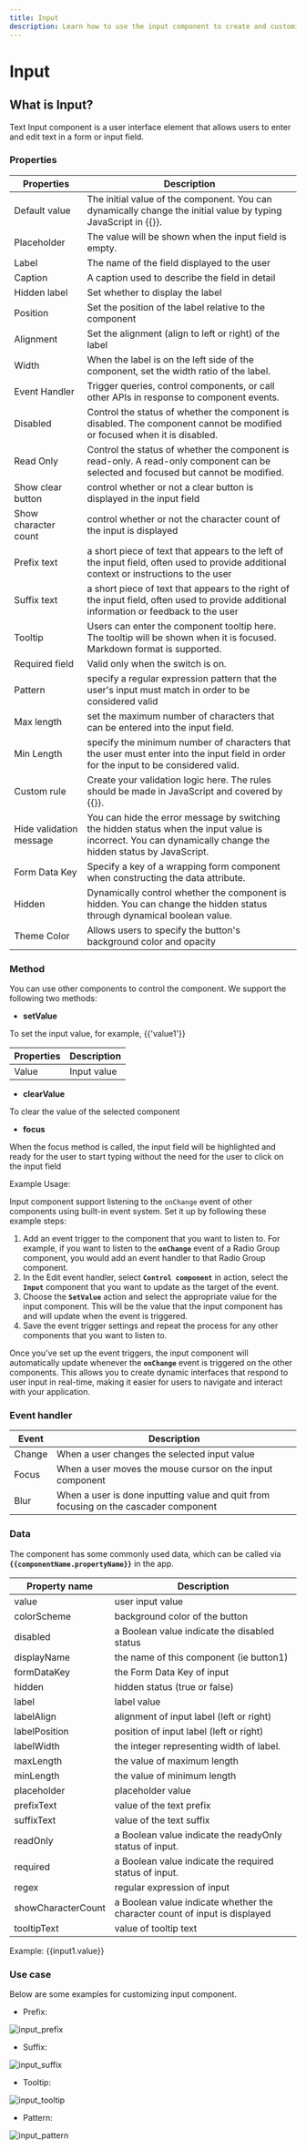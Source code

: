 ```yaml
---
title: Input
description: Learn how to use the input component to create and customize text fields for your app in ILLA Cloud.
---
```


# Input

## What is Input?

Text Input component is a user interface element that allows users to enter and edit text in a form or input field.

### Properties

| Properties              | Description                                                                                                                                                  |
| ----------------------- | ------------------------------------------------------------------------------------------------------------------------------------------------------------ |
| Default value           | The initial value of the component. You can dynamically change the initial value by typing JavaScript in {{}}.                                               |
| Placeholder             | The value will be shown when the input field is empty.                                                                                                       |
| Label                   | The name of the field displayed to the user                                                                                                                  |
| Caption                 | A caption used to describe the field in detail                                                                                                               |
| Hidden label            | Set whether to display the label                                                                                                                             |
| Position                | Set the position of the label relative to the component                                                                                                      |
| Alignment               | Set the alignment (align to left or right) of the label                                                                                                      |
| Width                   | When the label is on the left side of the component, set the width ratio of the label.                                                                       |
| Event Handler           | Trigger queries, control components, or call other APIs in response to component events.                                                                     |
| Disabled                | Control the status of whether the component is disabled. The component cannot be modified or focused when it is disabled.                                    |
| Read Only               | Control the status of whether the component is read-only. A read-only component can be selected and focused but cannot be modified.                          |
| Show clear button       | control whether or not a clear button is displayed in the input field                                                                                        |
| Show character count    | control whether or not the character count of the input is displayed                                                                                         |
| Prefix text             | a short piece of text that appears to the left of the input field, often used to provide additional context or instructions to the user                      |
| Suffix text             | a short piece of text that appears to the right of the input field, often used to provide additional information or feedback to the user                     |
| Tooltip                 | Users can enter the component tooltip here. The tooltip will be shown when it is focused. Markdown format is supported.                                      |
| Required field          | Valid only when the switch is on.                                                                                                                            |
| Pattern                 | specify a regular expression pattern that the user's input must match in order to be considered valid                                                        |
| Max length              | set the maximum number of characters that can be entered into the input field.                                                                               |
| Min Length              | specify the minimum number of characters that the user must enter into the input field in order for the input to be considered valid.                        |
| Custom rule             | Create your validation logic here. The rules should be made in JavaScript and covered by {{}}.                                                               |
| Hide validation message | You can hide the error message by switching the hidden status when the input value is incorrect. You can dynamically change the hidden status by JavaScript. |
| Form Data Key           | Specify a key of a wrapping form component when constructing the data attribute.                                                                             |
| Hidden                  | Dynamically control whether the component is hidden. You can change the hidden status through dynamical boolean value.                                       |
| Theme Color             | Allows users to specify the button's background color and opacity                                                                                            |

### Method

You can use other components to control the component. We support the following two methods:

-   **setValue**

To set the input value, for example, {{'value1'}}

| Properties | Description |
| ---------- | ----------- |
| Value      | Input value |

-   **clearValue**

To clear the value of the selected component 

-   **focus**

When the focus method is called, the input field will be highlighted and ready for the user to start typing without the need for the user to click on the input field

Example Usage:

Input component support listening to the `onChange` event of other components using built-in event system. Set it up by following these example steps:

1.  Add an event trigger to the component that you want to listen to. For example, if you want to listen to the **`onChange`** event of a Radio Group component, you would add an event handler to that Radio Group component.
2.  In the Edit event handler, select **`Control component`** in action, select the **`Input`** component that you want to update as the target of the event.
3.  Choose the **`SetValue`** action and select the appropriate value for the input component. This will be the value that the input component has and will update when the event is triggered.
4.  Save the event trigger settings and repeat the process for any other components that you want to listen to.

Once you've set up the event triggers, the input component will automatically update whenever the **`onChange`** event is triggered on the other components. This allows you to create dynamic interfaces that respond to user input in real-time, making it easier for users to navigate and interact with your application.

### Event handler

| Event  | Description                                                                          |
| ------ | ------------------------------------------------------------------------------------ |
| Change | When a user changes the selected input value                                         |
| Focus  | When a user moves the mouse cursor on the input component                            |
| Blur   | When a user is done inputting value and quit from focusing on the cascader component |

### Data

The component has some commonly used data, which can be called via **`{{componentName.propertyName}}`** in the app.

| Property name      | Description                                                                |
| ------------------ | -------------------------------------------------------------------------- |
| value              | user input value                                                           |
| colorScheme        | background color of the button                                             |
| disabled           | a Boolean value indicate the disabled status                               |
| displayName        | the name of this component (ie button1)                                    |
| formDataKey        | the Form Data Key of input                                                 |
| hidden             | hidden status (true or false)                                              |
| label              | label value                                                                |
| labelAlign         | alignment of input label (left or right)                                   |
| labelPosition      | position of input label (left or right)                                    |
| labelWidth         | the integer representing width of label.                                   |
| maxLength          | the value of maximum length                                                |
| minLength          | the value of minimum length                                                |
| placeholder        | placeholder value                                                          |
| prefixText         | value of the text prefix                                                   |
| suffixText         | value of the text suffix                                                   |
| readOnly           | a Boolean value indicate the readyOnly status of input.                    |
| required           | a Boolean value indicate the required status of input.                     |
| regex              | regular expression of input                                                |
| showCharacterCount | a Boolean value indicate whether the character count of input is displayed |
| tooltipText        | value of tooltip text                                                      |

Example: {{input1.value}}

### Use case

Below are some examples for customizing input component.

-   Prefix:

![input_prefix](https://cdn.illacloud.com/official-website/img/docs/input_prefix.png)

-   Suffix:

![input_suffix](https://cdn.illacloud.com/official-website/img/docs/input_suffix.png)

-   Tooltip:

![input_tooltip](https://cdn.illacloud.com/official-website/img/docs/input_tooltip.png)

-   Pattern:

![input_pattern](https://cdn.illacloud.com/official-website/img/docs/input_pattern.png)
